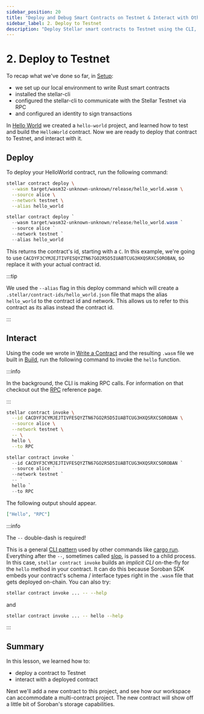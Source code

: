 ```yaml
---
sidebar_position: 20
title: "Deploy and Debug Smart Contracts on Testnet & Interact with Other Contracts"
sidebar_label: 2. Deploy to Testnet
description: "Deploy Stellar smart contracts to Testnet using the CLI, interact with other contracts, test functionality, debug issues, and prepare for Mainnet deployment."
---
```


# 2. Deploy to Testnet


To recap what we've done so far, in [Setup](setup.mdx):

- we set up our local environment to write Rust smart contracts
- installed the stellar-cli
- configured the stellar-cli to communicate with the Stellar Testnet via RPC
- and configured an identity to sign transactions

In [Hello World](./hello-world.mdx) we created a `hello-world` project, and learned how to test and build the `HelloWorld` contract. Now we are ready to deploy that contract to Testnet, and interact with it.

## Deploy

To deploy your HelloWorld contract, run the following command:

<Tabs groupId="platform" defaultValue={getPlatform()}>

<TabItem value="unix" label="macOS/Linux">

```sh
stellar contract deploy \
  --wasm target/wasm32-unknown-unknown/release/hello_world.wasm \
  --source alice \
  --network testnet \
  --alias hello_world
```

</TabItem>

<TabItem value="windows" label="Windows (PowerShell)">

```powershell
stellar contract deploy `
  --wasm target/wasm32-unknown-unknown/release/hello_world.wasm `
  --source alice `
  --network testnet `
  --alias hello_world
```

</TabItem>

</Tabs>

This returns the contract's id, starting with a `C`. In this example, we're going to use `CACDYF3CYMJEJTIVFESQYZTN67GO2R5D5IUABTCUG3HXQSRXCSOROBAN`, so replace it with your actual contract id.

:::tip

We used the `--alias` flag in this deploy command which will create a `.stellar/contract-ids/hello_world.json` file that maps the alias `hello_world` to the contract id and network. This allows us to refer to this contract as its alias instead the contract id.

:::

## Interact

Using the code we wrote in [Write a Contract](./hello-world.mdx#contract-source-code) and the resulting `.wasm` file we built in [Build](hello-world.mdx#build-the-contract), run the following command to invoke the `hello` function.

:::info

In the background, the CLI is making RPC calls. For information on that checkout out the [RPC](../../../data/apis/rpc/admin-guide/README.mdx) reference page.

:::

<Tabs groupId="platform" defaultValue={getPlatform()}>

<TabItem value="unix" label="macOS/Linux">

```sh
stellar contract invoke \
  --id CACDYF3CYMJEJTIVFESQYZTN67GO2R5D5IUABTCUG3HXQSRXCSOROBAN \
  --source alice \
  --network testnet \
  -- \
  hello \
  --to RPC
```

</TabItem>

<TabItem value="windows" label="Windows (PowerShell)">

```powershell
stellar contract invoke `
  --id CACDYF3CYMJEJTIVFESQYZTN67GO2R5D5IUABTCUG3HXQSRXCSOROBAN `
  --source alice `
  --network testnet `
  -- `
  hello `
  --to RPC
```

</TabItem>

</Tabs>

The following output should appear.

```json
["Hello", "RPC"]
```

:::info

The `--` double-dash is required!

This is a general [CLI pattern](https://unix.stackexchange.com/questions/11376/what-does-double-dash-mean) used by other commands like [cargo run](https://doc.rust-lang.org/cargo/commands/cargo-run.html). Everything after the `--`, sometimes called [slop](https://github.com/clap-rs/clap/issues/971), is passed to a child process. In this case, `stellar contract invoke` builds an _implicit CLI_ on-the-fly for the `hello` method in your contract. It can do this because Soroban SDK embeds your contract's schema / interface types right in the `.wasm` file that gets deployed on-chain. You can also try:

```sh
stellar contract invoke ... -- --help
```

and

```sh
stellar contract invoke ... -- hello --help
```

:::

## Summary

In this lesson, we learned how to:

- deploy a contract to Testnet
- interact with a deployed contract

Next we'll add a new contract to this project, and see how our workspace can accommodate a multi-contract project. The new contract will show off a little bit of Soroban's storage capabilities.

